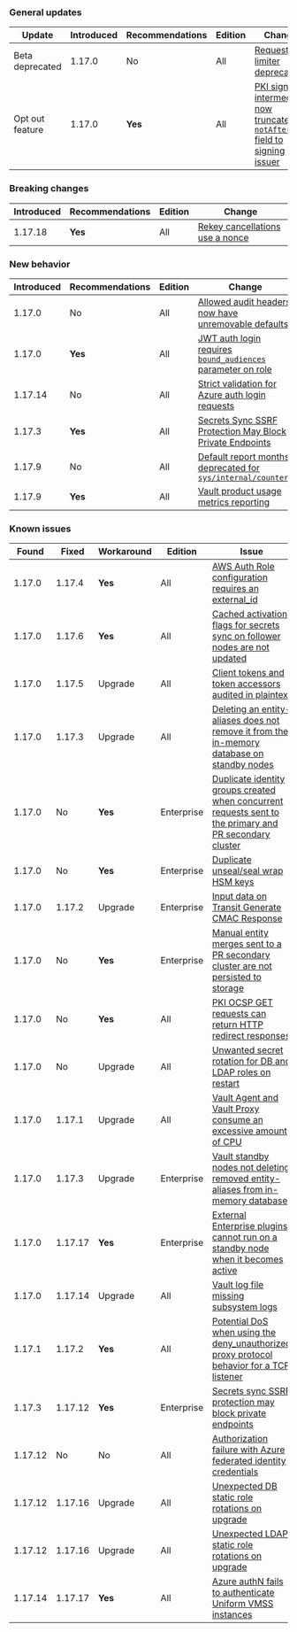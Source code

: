 ### General updates

Update          | Introduced | Recommendations | Edition | Change
--------------- | ---------- |---------------- | ------- | ------
Beta deprecated | 1.17.0     | No              | All     | [Request limiter deprecated](/vault/docs/v1.17.x/updates/important-changes#request-limiter)
Opt out feature | 1.17.0     | **Yes**         | All     | [PKI sign-intermediate now truncates `notAfter` field to signing issuer](/vault/docs/v1.17.x/updates/important-changes#pki-truncate)


### Breaking changes

Introduced | Recommendations | Edition    | Change
---------- | --------------- | ---------- | ------
1.17.18    | **Yes**         | All        | [Rekey cancellations use a nonce](/vault/docs/v1.20.x/updates/important-changes#rekey-cancel-nonce)


### New behavior

Introduced | Recommendations | Edition    | Change
---------- | --------------- | ---------- | ------
1.17.0     | No              | All        | [Allowed audit headers now have unremovable defaults](/vault/docs/v1.17.x/updates/important-changes#audit-headers)
1.17.0     | **Yes**         | All        | [JWT auth login requires `bound_audiences` parameter on role](/vault/docs/v1.17.x/updates/important-changes#jwt-auth-login-requires-bound-audiences-on-the-role)
1.17.14    | No              | All        | [Strict validation for Azure auth login requests](/vault/docs/v1.17.x/updates/important-changes#strict-azure)
1.17.3     | **Yes**         | All        | [Secrets Sync SSRF Protection May Block Private Endpoints](/vault/docs/v1.17.x/updates/important-changes#secrets-sync-ssrf-protection-may-block-private-endpoints)
1.17.9     | No              | All        | [Default report months deprecated for `sys/internal/counters`](/vault/docs/v1.17.x/updates/important-changes#activity-log-changes)
1.17.9     | **Yes**         | All        | [Vault product usage metrics reporting](/vault/docs/v1.17.x/updates/important-changes#product-usage-reporting)


### Known issues

Found   | Fixed   | Workaround | Edition    | Issue
------- |-------- | ---------- | ---------- | -----
1.17.0  | 1.17.4  | **Yes**    | All        | [AWS Auth Role configuration requires an external_id](/vault/docs/v1.17.x/updates/important-changes#aws-auth-role-configuration-requires-an-external_id)
1.17.0  | 1.17.6  | **Yes**    | All        | [Cached activation flags for secrets sync on follower nodes are not updated](/vault/docs/v1.17.x/updates/important-changes#cached-activation-flags-for-secrets-sync-on-follower-nodes-are-not-updated)
1.17.0  | 1.17.5  | Upgrade    | All        | [Client tokens and token accessors audited in plaintext](/vault/docs/v1.17.x/updates/important-changes#client-tokens-and-token-accessors-audited-in-plaintext)
1.17.0  | 1.17.3  | Upgrade    | All        | [Deleting an entity-aliases does not remove it from the in-memory database on standby nodes](/vault/docs/v1.17.x/updates/important-changes#deleting-an-entity-aliases-does-not-remove-it-from-the-in-memory-database-on-standby-nodes)
1.17.0  | No      | **Yes**    | Enterprise | [Duplicate identity groups created when concurrent requests sent to the primary and PR secondary cluster](/vault/docs/v1.17.x/updates/important-changes#duplicate-identity-groups-created-when-concurrent-requests-sent-to-the-primary-and-pr-secondary-cluster)
1.17.0  | No      | **Yes**    | Enterprise | [Duplicate unseal/seal wrap HSM keys](/vault/docs/v1.17.x/updates/important-changes#seal-seal-wrapped-duplicate-hsm-keys)
1.17.0  | 1.17.2  | Upgrade    | Enterprise | [Input data on Transit Generate CMAC Response](/vault/docs/v1.17.x/updates/important-changes#input-data-on-transit-generate-cmac-response)
1.17.0  | No      | **Yes**    | Enterprise | [Manual entity merges sent to a PR secondary cluster are not persisted to storage](/vault/docs/v1.17.x/updates/important-changes#manual-entity-merges-sent-to-a-pr-secondary-cluster-are-not-persisted-to-storage)
1.17.0  | No      | **Yes**    | All        | [PKI OCSP GET requests can return HTTP redirect responses](/vault/docs/v1.17.x/updates/important-changes#pki-ocsp)
1.17.0  | No      | Upgrade    | All        | [Unwanted secret rotation for DB and LDAP roles on restart](/vault/docs/v1.17.x/updates/important-changes#database-and-ldap-secrets-engine-unwanted-secret-rotation-on-backend-restart)
1.17.0  | 1.17.1  | Upgrade    | All        | [Vault Agent and Vault Proxy consume an excessive amount of CPU](/vault/docs/v1.17.x/updates/important-changes#vault-agent-and-vault-proxy-consume-an-excessive-amount-of-cpu)
1.17.0  | 1.17.3  | Upgrade    | Enterprise | [Vault standby nodes not deleting removed entity-aliases from in-memory database](/vault/docs/v1.17.x/updates/important-changes#deleting-an-entity-aliases-does-not-remove-it-from-the-in-memory-database-on-standby-nodes)
1.17.0  | 1.17.17 | **Yes**    | Enterprise | [External Enterprise plugins cannot run on a standby node when it becomes active](/vault/docs/v1.17.x/updates/important-changes#external-ent-plugins)
1.17.0  | 1.17.14 | Upgrade    | All        | [Vault log file missing subsystem logs](/vault/docs/v1.17.x/updates/important-changes#vault-log-file-missing-subsystem-logs)
1.17.1  | 1.17.2  | **Yes**    | All        | [Potential DoS when using the deny_unauthorized proxy protocol behavior for a TCP listener](/vault/docs/v1.17.x/updates/important-changes#potential-dos-when-using-the-deny_unauthorized-proxy-protocol-behavior-for-a-tcp-listener)
1.17.3  | 1.17.12 | **Yes**    | Enterprise | [Secrets sync SSRF protection may block private endpoints](/vault/docs/v1.17.x/updates/important-changes#ssrf-block-endpoint)
1.17.12 | No      | No         | All        | [Authorization failure with Azure federated identity credentials](/vault/docs/v1.17.x/updates/important-changes#authorization-failures-using-azure-federated-identity-credentials)
1.17.12 | 1.17.16 | Upgrade    | All        | [Unexpected DB static role rotations on upgrade](/vault/docs/v1.17.x/updates/important-changes#database-static-role-rotations-on-upgrade)
1.17.12 | 1.17.16 | Upgrade    | All        | [Unexpected LDAP static role rotations on upgrade](/vault/docs/v1.17.x/updates/important-changes#ldap-static-role-rotations-on-upgrade)
1.17.14 | 1.17.17 | **Yes**    | All        | [Azure authN fails to authenticate Uniform VMSS instances](/vault/docs/v1.17.x/updates/important-changes#azure-auth-fails-to-authenticate-uniform-vmss-instances)
